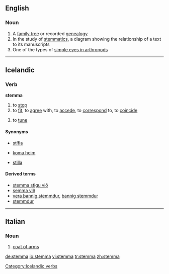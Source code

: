 ==English==

===Noun===
{{wikipedia}}
{{en-noun|stemmata}}

# A [[family tree]] or recorded [[genealogy]]
# In the study of [[w:Textual criticism#Stemmatics|stemmatics]], a diagram showing the relationship of a text to its manuscripts
# One of the types of [[w:simple eyes in arthropods#Stemmata|simple eyes in arthropods]]

----

==Icelandic==

===Verb===
'''stemma'''

# to [[stop]]
# to [[fit]], to [[agree]] with, to [[accede]], to [[correspond]] to, to [[coincide]]
# {{context|music|of an instrument|lang=is}} to [[tune]]

====Synonyms====
* {{sense|stop}} [[stífla]]
* {{sense|fit, agree with}} [[koma heim]]
* {{sense|tune}} [[stilla]]

====Derived terms====
* [[stemma stigu við]]
* [[semma við]]
* [[vera þannig stemmdur]], [[þannig stemmdur]]
* [[stemmdur]]

[[Category:Icelandic verbs]]

----

==Italian==

===Noun===
{{it-noun|stemm|m|a|i}}

# [[coat of arms]]

[[de:stemma]]
[[io:stemma]]
[[vi:stemma]]
[[tr:stemma]]
[[zh:stemma]]